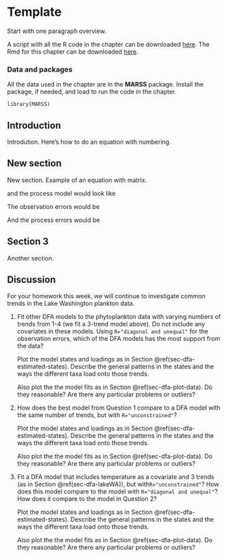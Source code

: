# Template

Start with one paragraph overview.

A script with all the R code in the chapter can be downloaded
[here](./Rcode/template.R). The Rmd for this chapter can be downloaded
[here](./Rmds/template.Rmd).

### Data and packages

All the data used in the chapter are in the **MARSS** package. Install
the package, if needed, and load to run the code in the chapter.

    library(MARSS)

## Introduction

Introdution. Here’s how to do an equation with numbering.

## New section

New section. Example of an equation with matrix.

and the process model would look like

The observation errors would be

And the process errors would be

## Section 3

Another section.

## Discussion

For your homework this week, we will continue to investigate common
trends in the Lake Washington plankton data.

1.  Fit other DFA models to the phytoplankton data with varying numbers
    of trends from 1-4 (we fit a 3-trend model above). Do not include
    any covariates in these models. Using `R="diagonal and unequal"` for
    the observation errors, which of the DFA models has the most support
    from the data?

    Plot the model states and loadings as in Section
    @ref(sec-dfa-estimated-states). Describe the general patterns in the
    states and the ways the different taxa load onto those trends.

    Also plot the the model fits as in Section @ref(sec-dfa-plot-data).
    Do they reasonable? Are there any particular problems or outliers?

2.  How does the best model from Question 1 compare to a DFA model with
    the same number of trends, but with `R="unconstrained"`?

    Plot the model states and loadings as in Section
    @ref(sec-dfa-estimated-states). Describe the general patterns in the
    states and the ways the different taxa load onto those trends.

    Also plot the the model fits as in Section @ref(sec-dfa-plot-data).
    Do they reasonable? Are there any particular problems or outliers?

3.  Fit a DFA model that includes temperature as a covariate and 3
    trends (as in Section @ref(sec-dfa-lakeWA)), but
    with`R="unconstrained"`? How does this model compare to the model
    with `R="diagonal and unequal"`? How does it compare to the model in
    Question 2?

    Plot the model states and loadings as in Section
    @ref(sec-dfa-estimated-states). Describe the general patterns in the
    states and the ways the different taxa load onto those trends.

    Also plot the the model fits as in Section @ref(sec-dfa-plot-data).
    Do they reasonable? Are there any particular problems or outliers?
